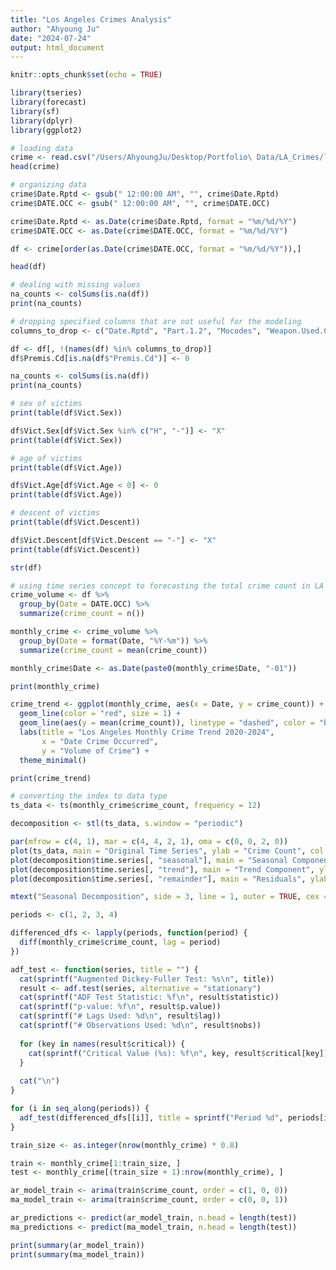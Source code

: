 ```yaml
---
title: "Los Angeles Crimes Analysis"
author: "Ahyoung Ju"
date: "2024-07-24"
output: html_document
---
```


```r
knitr::opts_chunk$set(echo = TRUE)

library(tseries)
library(forecast)
library(sf)
library(dplyr)
library(ggplot2)
```

```r
# loading data
crime <- read.csv("/Users/AhyoungJu/Desktop/Portfolio\ Data/LA_Crimes/lacrimes.csv")
head(crime)
```

```r
# organizing data
crime$Date.Rptd <- gsub(" 12:00:00 AM", "", crime$Date.Rptd)
crime$DATE.OCC <- gsub(" 12:00:00 AM", "", crime$DATE.OCC)

crime$Date.Rptd <- as.Date(crime$Date.Rptd, format = "%m/%d/%Y")
crime$DATE.OCC <- as.Date(crime$DATE.OCC, format = "%m/%d/%Y")

df <- crime[order(as.Date(crime$DATE.OCC, format = "%m/%d/%Y")),]

head(df)

# dealing with missing values
na_counts <- colSums(is.na(df))
print(na_counts)
```

```r
# dropping specified columns that are not useful for the modeling
columns_to_drop <- c("Date.Rptd", "Part.1.2", "Mocodes", "Weapon.Used.Cd", "Crm.Cd.1", "Crm.Cd.2", "Crm.Cd.3", "Crm.Cd.4", "Cross.Street")

df <- df[, !(names(df) %in% columns_to_drop)]
df$Premis.Cd[is.na(df$"Premis.Cd")] <- 0

na_counts <- colSums(is.na(df))
print(na_counts)
```

```r
# sex of victims
print(table(df$Vict.Sex))

df$Vict.Sex[df$Vict.Sex %in% c("H", "-")] <- "X"
print(table(df$Vict.Sex))

# age of victims
print(table(df$Vict.Age))

df$Vict.Age[df$Vict.Age < 0] <- 0
print(table(df$Vict.Age))

# descent of victims
print(table(df$Vict.Descent))

df$Vict.Descent[df$Vict.Descent == "-"] <- "X"
print(table(df$Vict.Descent))

str(df)
```

```r
# using time series concept to forecasting the total crime count in LA
crime_volume <- df %>%
  group_by(Date = DATE.OCC) %>%
  summarize(crime_count = n())

monthly_crime <- crime_volume %>%
  group_by(Date = format(Date, "%Y-%m")) %>%
  summarize(crime_count = mean(crime_count))

monthly_crime$Date <- as.Date(paste0(monthly_crime$Date, "-01"))

print(monthly_crime)
```

```r
crime_trend <- ggplot(monthly_crime, aes(x = Date, y = crime_count)) +
  geom_line(color = "red", size = 1) +
  geom_line(aes(y = mean(crime_count)), linetype = "dashed", color = "blue", size = 1) +
  labs(title = "Los Angeles Monthly Crime Trend 2020-2024",
       x = "Date Crime Occurred",
       y = "Volume of Crime") +
  theme_minimal()

print(crime_trend)
```

```r
# converting the index to data type
ts_data <- ts(monthly_crime$crime_count, frequency = 12)

decomposition <- stl(ts_data, s.window = "periodic")

par(mfrow = c(4, 1), mar = c(4, 4, 2, 1), oma = c(0, 0, 2, 0))
plot(ts_data, main = "Original Time Series", ylab = "Crime Count", col = "black")
plot(decomposition$time.series[, "seasonal"], main = "Seasonal Component", ylab = "Seasonal", col = "blue")
plot(decomposition$time.series[, "trend"], main = "Trend Component", ylab = "Trend", col = "red")
plot(decomposition$time.series[, "remainder"], main = "Residuals", ylab = "Residuals", col = "springgreen4")

mtext("Seasonal Decomposition", side = 3, line = 1, outer = TRUE, cex = 1.5)
```

```r
periods <- c(1, 2, 3, 4)

differenced_dfs <- lapply(periods, function(period) {
  diff(monthly_crime$crime_count, lag = period)
})

adf_test <- function(series, title = "") {
  cat(sprintf("Augmented Dickey-Fuller Test: %s\n", title))
  result <- adf.test(series, alternative = "stationary")
  cat(sprintf("ADF Test Statistic: %f\n", result$statistic))
  cat(sprintf("p-value: %f\n", result$p.value))
  cat(sprintf("# Lags Used: %d\n", result$lag))
  cat(sprintf("# Observations Used: %d\n", result$nobs))
  
  for (key in names(result$critical)) {
    cat(sprintf("Critical Value (%s): %f\n", key, result$critical[key]))
  }
  
  cat("\n")
}

for (i in seq_along(periods)) {
  adf_test(differenced_dfs[[i]], title = sprintf("Period %d", periods[i]))
}
```

```r
train_size <- as.integer(nrow(monthly_crime) * 0.8)

train <- monthly_crime[1:train_size, ]
test <- monthly_crime[(train_size + 1):nrow(monthly_crime), ]

ar_model_train <- arima(train$crime_count, order = c(1, 0, 0))
ma_model_train <- arima(train$crime_count, order = c(0, 0, 1))

ar_predictions <- predict(ar_model_train, n.head = length(test))
ma_predictions <- predict(ma_model_train, n.head = length(test))

print(summary(ar_model_train))
print(summary(ma_model_train))
```